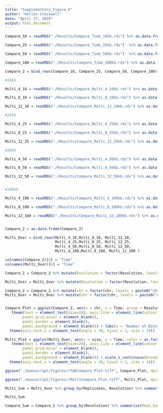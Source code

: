 ```yaml
---
title: "Supplementary_Figure_6"
author: "Kellen Cresswell"
date: "April 17, 2019"
output: html_document
---
```


```r
Compare_10 = readRDS("./Results/Compare_Time_10kb.rds") %>% as.data.frame(.) %>% mutate(Resolution = "10kb") %>% mutate(chr = paste0("chr", c(1, 3:22, 2)))

Compare_25 = readRDS("./Results/Compare_Time_25kb.rds")  %>% as.data.frame(.) %>% mutate(Resolution = "25kb") %>% mutate(chr = paste0("chr", 1:22))

Compare_50 = readRDS("./Results/Compare_Time_50kb.rds")  %>% as.data.frame(.) %>% mutate(Resolution = "50kb") %>% mutate(chr = paste0("chr", 1:22))

Compare_100 = readRDS("./Results/Compare_Time_100kb.rds") %>% as.data.frame(.) %>% mutate(Resolution = "100kb") %>% mutate(chr = paste0("chr", 22:1))

Compare_2 = bind_rows(Compare_10, Compare_25, Compare_50, Compare_100)

#10kb

Multi_4_10 = readRDS("./Results/Compare_Multi_4_10kb.rds") %>% as.data.frame(.) %>% mutate(Replicates = 4, Resolution = "10kb")  %>% mutate(chr = paste0("chr", c(1, 3:22, 2)))

Multi_8_10 = readRDS("./Results/Compare_Multi_8_10kb.rds") %>% as.data.frame(.) %>% mutate(Replicates = 8, Resolution = "10kb")  %>% mutate(chr = paste0("chr", c(1, 3:22, 2)))

Multi_12_10 = readRDS("./Results/Compare_Multi_12_10kb.rds") %>% as.data.frame(.) %>% mutate(Replicates = 12, Resolution = "10kb")  %>% mutate(chr = paste0("chr", c(1, 3:22, 2)))

#25kb

Multi_4_25 = readRDS("./Results/Compare_Multi_4_25kb.rds") %>% as.data.frame(.) %>% mutate(Replicates = 4, Resolution = "25kb")  %>% mutate(chr = paste0("chr", 1:22))

Multi_8_25 = readRDS("./Results/Compare_Multi_8_25kb.rds") %>% as.data.frame(.) %>% mutate(Replicates = 8, Resolution = "25kb")  %>% mutate(chr = paste0("chr", 1:22))

Multi_12_25 = readRDS("./Results/Compare_Multi_12_25kb.rds") %>% as.data.frame(.) %>% mutate(Replicates = 12, Resolution = "25kb")  %>% mutate(chr = paste0("chr", 1:22))

#50kb

Multi_4_50 = readRDS("./Results/Compare_Multi_4_50kb.rds") %>% as.data.frame(.) %>% mutate(Replicates = 4, Resolution = "50kb")  %>% mutate(chr = paste0("chr", 1:22))

Multi_8_50 = readRDS("./Results/Compare_Multi_8_50kb.rds") %>% as.data.frame(.) %>% mutate(Replicates = 8, Resolution = "50kb")  %>% mutate(chr = paste0("chr", 1:22))

Multi_12_50 = readRDS("./Results/Compare_Multi_12_50kb.rds") %>% as.data.frame(.) %>% mutate(Replicates = 12, Resolution = "50kb")  %>% mutate(chr = paste0("chr", 1:22))


#100kb

Multi_4_100 = readRDS("./Results/Compare_Multi_4_100kb.rds") %>% as.data.frame(.) %>% mutate(Replicates = 4, Resolution = "100kb") %>% mutate(chr = paste0("chr", 22:1))

Multi_8_100 = readRDS("./Results/Compare_Multi_8_100kb.rds") %>% as.data.frame(.) %>% mutate(Replicates = 8, Resolution = "100kb") %>% mutate(chr = paste0("chr", 22:1))

Multi_12_100 = readRDS("./Results/Compare_Multi_12_100kb.rds") %>% as.data.frame(.) %>% mutate(Replicates = 12, Resolution = "100kb") %>% mutate(chr = paste0("chr", 22:1))


Compare_2 = as.data.frame(Compare_2)

Multi_Over = bind_rows(Multi_4_10,Multi_8_10, Multi_12_10, 
                       Multi_4_25,Multi_8_25, Multi_12_25,
                       Multi_4_50,Multi_8_50, Multi_12_50,
                       Multi_4_100,Multi_8_100, Multi_12_100 )

colnames(Compare_2)[6] = "Time"
colnames(Multi_Over)[6] = "Time"
```

```r
Compare_2 = Compare_2 %>% mutate(Resolution = factor(Resolution, levels = c("10kb", "25kb", "50kb", "100kb")))

Multi_Over = Multi_Over %>% mutate(Resolution = factor(Resolution, levels = c("10kb", "25kb", "50kb", "100kb")))

Compare_2 = Compare_2 %>% mutate(chr = factor(chr, levels = paste0("chr", 1:22)))
Multi_Over = Multi_Over %>% mutate(chr = factor(chr, levels = paste0("chr", 1:22)))


Compare_Plot = ggplot(Compare_2, aes(x = chr, y = Time, group = Resolution, color = Resolution)) +  theme_light(base_size = 24) + geom_line(size = 2) + geom_point(size = 4) +
   theme(text = element_text(size=24), axis.line = element_line(colour = "black"), panel.grid.major = element_blank(),
        panel.grid.minor = element_blank(),
        panel.border = element_blank(),
        panel.background = element_blank()) + labs(x = "Number of Bins", y = "Time in Seconds")  + theme(legend.key.size = unit(1.5, "cm"), legend.text = element_text(size = 24), legend.title = element_text(size = 24), legend.position='bottom', strip.background =element_rect(fill="grey84"), strip.text = element_text(colour = 'black', size = 24), strip.text.x = element_text(size = 24)) + scale_y_log10()  +
  theme(axis.text.x = element_text(angle = 30, hjust = 1, size = 24)) 

Multi_Plot = ggplot(Multi_Over, aes(x = size, y = Time, color = as.factor(Replicates))) +  theme_light(base_size = 24) + geom_point(size = 4) + geom_smooth(size = 4, aes(color = as.factor(Replicates)), se = F) +
   theme(text = element_text(size=24), axis.line = element_line(colour = "black"), panel.grid.major = element_blank(),
        panel.grid.minor = element_blank(),
        panel.border = element_blank(),
        panel.background = element_blank()) + scale_x_continuous(breaks = dampack::number_ticks(4)) + labs(x = "Chromosome", y = "Time in Seconds", color = "Number of Replicates")  + theme(legend.key.size = unit(1.5, "cm"), legend.text = element_text(size = 24), legend.title = element_text(size = 24), legend.position='bottom', strip.background =element_rect(fill="grey84"), strip.text = element_text(colour = 'black', size = 20), strip.text.x = element_text(size = 24))  + facet_wrap(~Resolution, nrow = 1, scales = "free") +
  theme(axis.text.x = element_text(angle = 30, hjust = 1, size = 24)) 

```

```r
ggsave("./manuscript/figures//TADCompare_Plot.tiff", Compare_Plot, dpi=600, height=2.5, width=5, units="in", scale=2.8)

ggsave("./manuscript/figures//MultiCompare_Plot.tiff", Multi_Plot, dpi=600, height=2.5, width=5, units="in", scale=2.8)
```

```r
Multi_Sum = Multi_Over %>% group_by(Replicates, Resolution) %>% summarise(Mean_Sum = sum(mean))

Multi_Sum

Compare_Sum = Compare_2 %>% group_by(Resolution) %>% summarise(Mean_Sum = sum(mean))

```
